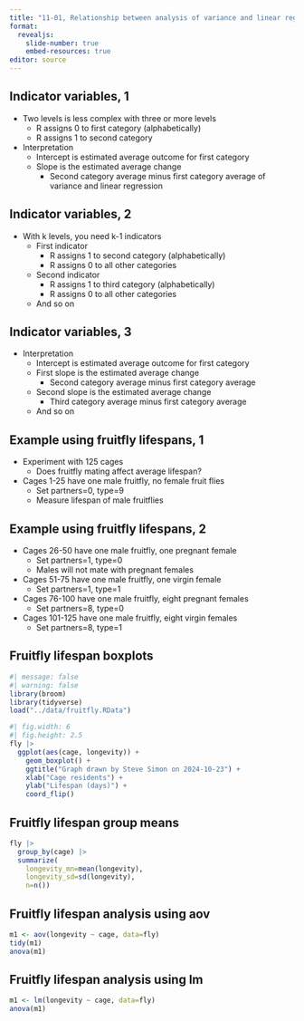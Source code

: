 ```yaml
---
title: "11-01, Relationship between analysis of variance and linear regression"
format: 
  revealjs:
    slide-number: true
    embed-resources: true
editor: source
---
```


## Indicator variables, 1

-  Two levels is less complex with three or more levels
   -   R assigns 0 to first category (alphabetically)
   -   R assigns 1 to second category
-  Interpretation
   -   Intercept is estimated average outcome for first category
   -   Slope is the estimated average change
       -   Second category average minus first category average
   of variance and linear regression

## Indicator variables, 2

-  With k levels, you need k-1 indicators
   -   First indicator
        -   R assigns 1 to second category (alphabetically)
        -   R assigns 0 to all other categories
   -   Second indicator
        -   R assigns 1 to third category (alphabetically)
        -   R assigns 0 to all other categories
   -   And so on

## Indicator variables, 3

-  Interpretation
   -   Intercept is estimated average outcome for first category
   -   First slope is the estimated average change
       -   Second category average minus first category average
   -   Second slope is the estimated average change
       -   Third category average minus first category average
   -   And so on

## Example using fruitfly lifespans, 1

-   Experiment with 125 cages
    -   Does fruitfly mating affect average lifespan?
-   Cages 1-25 have one male fruitfly, no female fruit flies
    -   Set partners=0, type=9
    -   Measure lifespan of male fruitflies

## Example using fruitfly lifespans, 2

-   Cages 26-50 have one male fruitfly, one pregnant female
    -   Set partners=1, type=0
    -   Males will not mate with pregnant females
-   Cages 51-75 have one male fruitfly, one virgin female
    -   Set partners=1, type=1
-   Cages 76-100 have one male fruitfly, eight pregnant females
    -   Set partners=8, type=0
-   Cages 101-125 have one male fruitfly, eight virgin females
    -   Set partners=8, type=1

## Fruitfly lifespan boxplots

```r
#| message: false
#| warning: false
library(broom)
library(tidyverse)
load("../data/fruitfly.RData")
```

```r
#| fig.width: 6
#| fig.height: 2.5
fly |>
  ggplot(aes(cage, longevity)) +
    geom_boxplot() +
    ggtitle("Graph drawn by Steve Simon on 2024-10-23") +
    xlab("Cage residents") +
    ylab("Lifespan (days)") +
    coord_flip()
```

## Fruitfly lifespan group means

```r
fly |>
  group_by(cage) |>
  summarize(
    longevity_mn=mean(longevity),
    longevity_sd=sd(longevity),
    n=n())
```

## Fruitfly lifespan analysis using aov

```r
m1 <- aov(longevity ~ cage, data=fly)
tidy(m1)
anova(m1)
```

## Fruitfly lifespan analysis using lm

```r
m1 <- lm(longevity ~ cage, data=fly)
anova(m1)
```

